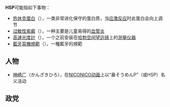 '''HSP'''可能指如下事物：

*[[热休克蛋白|热休克蛋白]]（{{lang-en|Heat shock proteins}}），一类非常进化保守的蛋白质，当[[应激|应激反应]]时此蛋白会向上调节
*[[过敏性紫癜|过敏性紫癜]]（{{lang-en|Henoch-Schönlein purpura}}），一种主要是儿童易得的[[血管炎|血管炎]]
*[[高速光度計|高速光度計]]（{{lang-en|High Speed Photometer}}），一个之前安装在[[哈勃空间望远镜|哈勃空间望远镜]]上的[[测量仪器|测量仪器]]
*[[藍牙規範#藍牙耳機規範（HSP）|藍牙耳機規範]]（{{lang-en|Headset Profile}}），一種藍牙的規範

== 人物 ==
*[[神崎广|神崎广]]（かんざきひろ），在[[NICONICO动画|NICONICO动画]]上以“鼻そうめんP”（或HSP）名义活动

== 政党 ==

{{disambig|cat=三字拉丁字母縮寫消歧義}}
